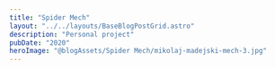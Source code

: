 ```yaml
---
title: "Spider Mech"
layout: "../../layouts/BaseBlogPostGrid.astro"
description: "Personal project"
pubDate: "2020"
heroImage: "@blogAssets/Spider Mech/mikolaj-madejski-mech-3.jpg"
---
```



<BaseBlogHeadTile
  index="1"
  title={frontmatter.title}
  date={frontmatter.pubDate}
  text="Done in Fusion 360, Blender and RizomUV"
  gridPosition="1/1/1/3"
/>

<BaseBlogImage
  src="Spider Mech/mikolaj-madejski-mech-4.jpg"
  index={1}
  gridPosition="1/3/1/3"
/>

<BaseBlogImage
  src="Spider Mech/mikolaj-madejski-mech-1.jpg"
  index={1}
  gridPosition="2/1/2/1"
/>

<BaseBlogImage
  src="Spider Mech/Spider Mech Others.mp4"
  index={1}
  gridPosition="2/2/2/2"
/>

<BaseBlogImage
  src="Spider Mech/mikolaj-madejski-mech-2.jpg"
  index={1}
  gridPosition="2/3/2/3"
/>

<BaseBlogImage
  src="Spider Mech/mikolaj-madejski-mech-5.jpg"
  index={1}
  gridPosition="3/1/4/4"
/>
